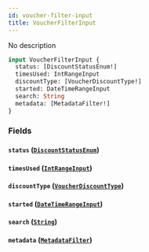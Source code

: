 ```yaml
---
id: voucher-filter-input
title: VoucherFilterInput
---
```


No description

```graphql
input VoucherFilterInput {
  status: [DiscountStatusEnum!]
  timesUsed: IntRangeInput
  discountType: [VoucherDiscountType!]
  started: DateTimeRangeInput
  search: String
  metadata: [MetadataFilter!]
}
```

### Fields

#### `status` ([`DiscountStatusEnum`](../../../developer/api-reference/enums/discount-status-enum))

#### `timesUsed` ([`IntRangeInput`](../../../developer/api-reference/inputs/int-range-input))

#### `discountType` ([`VoucherDiscountType`](../../../developer/api-reference/enums/voucher-discount-type))

#### `started` ([`DateTimeRangeInput`](../../../developer/api-reference/inputs/date-time-range-input))

#### `search` ([`String`](../../../developer/api-reference/scalars/string))

#### `metadata` ([`MetadataFilter`](../../../developer/api-reference/inputs/metadata-filter))
